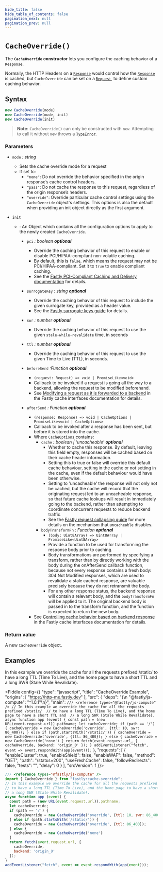 ```yaml
---
hide_title: false
hide_table_of_contents: false
pagination_next: null
pagination_prev: null
---
```


# `CacheOverride()`

The **`CacheOverride` constructor** lets you configure the caching behavior of a `Response`.

Normally, the HTTP Headers on a [`Response`](../../globals/Response/Response.mdx) would control how the [`Response`](../../globals/Response/Response.mdx) is cached,
but `CacheOverride` can be set on a [`Request`](../../globals/Request/Request.mdx), to define custom caching behavior.

## Syntax

```js
new CacheOverride(mode)
new CacheOverride(mode, init)
new CacheOverride(init)
```

> **Note:** `CacheOverride()` can only be constructed with `new`. Attempting to call it without `new` throws a [`TypeError`](../../globals/TypeError/TypeError.mdx).

### Parameters

- `mode` _: string_
  - Sets the cache override mode for a request
  - If set to:
    - `"none"`: Do not override the behavior specified in the origin response’s cache control headers.
    - `"pass"`: Do not cache the response to this request, regardless of the origin response’s headers.
    - `"override"`: Override particular cache control settings using the `CacheOverride` object's settings.
       This options is also the default when providing an init object directly as the first argument.

- `init`

  - : An Object which contains all the configuration options to apply to the newly created `CacheOverride`.

    - `pci` _: boolean_ _**optional**_
      - Override the caching behavior of this request to enable or disable PCI/HIPAA-compliant non-volatile caching.
      - By default, this is `false`, which means the request may not be PCI/HIPAA-compliant. Set it to `true` to enable compliant caching.
      - See the [Fastly PCI-Compliant Caching and Delivery documentation](https://docs.fastly.com/products/pci-compliant-caching-and-delivery) for details.

    - `surrogateKey` _: string_ _**optional**_
      - Override the caching behavior of this request to include the given surrogate key, provided as a header value.
      - See the [Fastly surrogate keys guide](https://docs.fastly.com/en/guides/purging-api-cache-with-surrogate-keys) for details.
    - `swr` _: number_ _**optional**_
      - Override the caching behavior of this request to use the given `stale-while-revalidate` time, in seconds

    - `ttl` _: number_ _**optional**_
      - Override the caching behavior of this request to use the given Time to Live (TTL), in seconds.
    
    - `beforeSend` _:Function_ _**optional**_
      - `(request: Request) => void | PromiseLike<void>`
      - Callback to be invoked if a request is going all the way to a backend, allowing the request to be modified beforehand.
      - See [Modifying a request as it is forwarded to a backend](https://www.fastly.com/documentation/guides/concepts/edge-state/cache/#modifying-a-request-as-it-is-forwarded-to-a-backend) in the Fastly cache interfaces documentation for details.

    - `afterSend` _: Function_ _**optional**_
      - `(response: Response) => void | CacheOptions | PromiseLike<void | CacheOptions>`
      - Callback to be invoked after a response has been sent, but before it is stored into the cache.
      - Where `CacheOptions` contains:
        - `cache` _: boolean | 'uncacheable'_ _**optional**_
          - Whether to cache this response. By default, leaving this field empty, responses will be cached based on their cache header information.
          - Setting this to true or false will override this default cache behaviour, setting in the cache or not setting in the cache, even if the default behaviour would have been otherwise.
          - Setting to 'uncacheable' the response will not only not be cached, but the cache will record that the originating request led to an uncacheable response, so that future cache lookups will result in immediately going to the backend, rather than attempting to coordinate concurrent requests to reduce backend traffic.
          - See the [Fastly request collapsing guide](https://www.fastly.com/documentation/guides/concepts/edge-state/cache/request-collapsing/) for more details on the mechanism that `uncacheable` disables.
        - `bodyTransformFn` _: Function_ _**optional**_
          - `(body: Uint8Array) => Uint8Array | PromiseLike<Uint8Array>`
          - Provide a function to be used for transforming the response body prior to caching.
          - Body transformations are performed by specifying a transform, rather than by directly working with the body during the onAfterSend callback function, because not every response contains a fresh body: 304 Not Modified responses, which are used to revalidate a stale cached response, are valuable precisely because they do not retransmit the body.
          - For any other response status, the backend response will contain a relevant body, and the `bodyTransformFn` will be applied to it. The original backend body is passed in to the transform function, and the function is expected to return the new body.
      - See [Controlling cache behavior based on backend response](https://www.fastly.com/documentation/guides/concepts/edge-state/cache/#controlling-cache-behavior-based-on-backend-response) in the Fastly cache interfaces documentation for details.

### Return value

A new `CacheOverride` object.

## Examples

In this example we override the cache for all the requests prefixed /static/ to have a long TTL (Time To Live),  and the home page to have a short TTL and a long SWR (Stale While Revalidate).

<Fiddle config={{
  "type": "javascript",
  "title": "CacheOverride Example",
  "origins": [
    "https://http-me.fastly.dev"
  ],
  "src": {
    "deps": "{\n  \"@fastly/js-compute\": \"^1.0.1\"\n}",
    "main": `
/// <reference types="@fastly/js-compute" />
// In this example we override the cache for all the requests prefixed /static/ 
// to have a long TTL (Time To Live), and the home page to have a short TTL and 
// a long SWR (Stale While Revalidate).
async function app (event) {
  const path = (new URL(event.request.url)).pathname;
  let cacheOverride;
  if (path == '/') {
    cacheOverride = new CacheOverride('override', {ttl: 10, swr: 86_400});
  } else if (path.startsWith('/static/')) {
    cacheOverride = new CacheOverride('override', {ttl: 86_400});
  } else {
    cacheOverride = new CacheOverride('none')
  }
  return fetch(event.request.url, {
    cacheOverride,
    backend: 'origin_0'
  });
}
addEventListener("fetch", event => event.respondWith(app(event)));
`
  },
  "requests": [
    {
      "enableCluster": true,
      "enableShield": false,
      "enableWAF": false,
      "method": "GET",
      "path": "/status=200",
      "useFreshCache": false,
      "followRedirects": false,
      "tests": "",
      "delay": 0
    }
  ],
  "srcVersion": 1
}}>

```js
/// <reference types="@fastly/js-compute" />
import { CacheOverride } from "fastly:cache-override";
// In this example we override the cache for all the requests prefixed /static/ 
// to have a long TTL (Time To Live), and the home page to have a short TTL and 
// a long SWR (Stale While Revalidate).
async function app (event) {
  const path = (new URL(event.request.url)).pathname;
  let cacheOverride;
  if (path == '/') {
    cacheOverride = new CacheOverride('override', {ttl: 10, swr: 86_400});
  } else if (path.startsWith('/static/')) {
    cacheOverride = new CacheOverride('override', {ttl: 86_400});
  } else {
    cacheOverride = new CacheOverride('none')
  }
  return fetch(event.request.url, {
    cacheOverride,
    backend: 'origin_0'
  });
}
addEventListener("fetch", event => event.respondWith(app(event)));
```

</Fiddle>